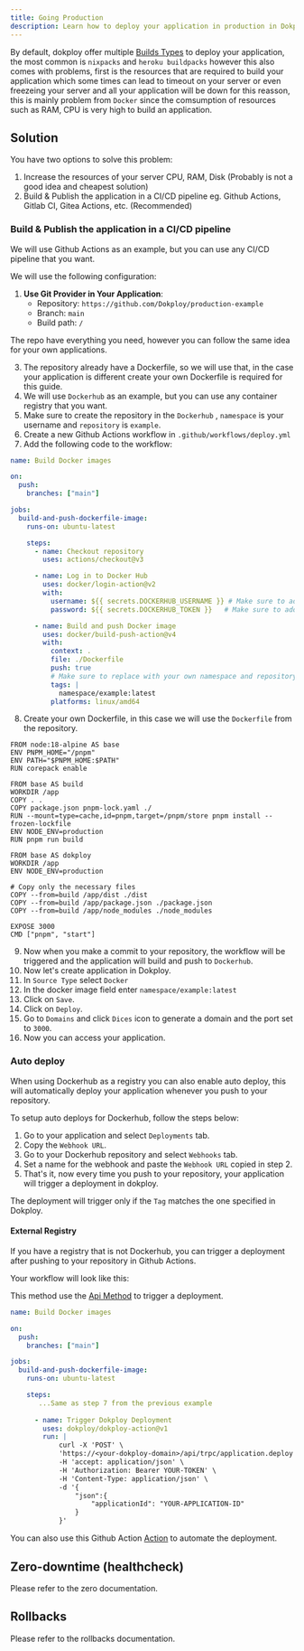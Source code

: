 ```yaml
---
title: Going Production
description: Learn how to deploy your application in production in Dokploy.
---
```



By default, dokploy offer multiple [Builds Types](/docs/core/applications/build-type) to deploy your application, the most common is `nixpacks` and `heroku buildpacks`
however this also comes with problems, first is the resources that are required to build your application which some times can lead to timeout on your server or even freezeing your server
and all your application will be down for this reasson, this is mainly problem from `Docker` since the comsumption of resources such as RAM, CPU is very high to build an application.



## Solution

You have two options to solve this problem:

1. Increase the resources of your server CPU, RAM, Disk (Probably is not a good idea and cheapest solution)
2. Build & Publish the application in a CI/CD pipeline eg. Github Actions, Gitlab CI, Gitea Actions, etc. (Recommended)


### Build & Publish the application in a CI/CD pipeline

We will use Github Actions as an example, but you can use any CI/CD pipeline that you want.

We will use the following configuration:

1. **Use Git Provider in Your Application**:
   - Repository: `https://github.com/Dokploy/production-example`
   - Branch: `main`
   - Build path: `/`

<Callout type="info">
The repo have everything you need, however you can follow the same idea for your own applications.

</Callout>


3. The repository already have a Dockerfile, so we will use that, in the case your application is different create your own Dockerfile is required for this guide.
4. We will use `Dockerhub` as an example, but you can use any container registry that you want.
5. Make sure to create the repository in the `Dockerhub` , `namespace` is your username and `repository` is `example`.
6. Create a new Github Actions workflow in `.github/workflows/deploy.yml`
7. Add the following code to the workflow:

```yaml
name: Build Docker images

on:
  push:
    branches: ["main"]

jobs:
  build-and-push-dockerfile-image:
    runs-on: ubuntu-latest

    steps:
      - name: Checkout repository
        uses: actions/checkout@v3

      - name: Log in to Docker Hub
        uses: docker/login-action@v2
        with:
          username: ${{ secrets.DOCKERHUB_USERNAME }} # Make sure to add the secrets in your repository in -> Settings -> Secrets (Actions) -> New repository secret
          password: ${{ secrets.DOCKERHUB_TOKEN }}   # Make sure to add the secrets in your repository in -> Settings -> Secrets (Actions) -> New repository secret

      - name: Build and push Docker image
        uses: docker/build-push-action@v4
        with:
          context: .
          file: ./Dockerfile
          push: true
          # Make sure to replace with your own namespace and repository
          tags: |
            namespace/example:latest 
          platforms: linux/amd64     
```
8. Create your own Dockerfile, in this case we will use the `Dockerfile` from the repository.

```properties
FROM node:18-alpine AS base
ENV PNPM_HOME="/pnpm"
ENV PATH="$PNPM_HOME:$PATH"
RUN corepack enable

FROM base AS build
WORKDIR /app
COPY . .
COPY package.json pnpm-lock.yaml ./
RUN --mount=type=cache,id=pnpm,target=/pnpm/store pnpm install --frozen-lockfile
ENV NODE_ENV=production
RUN pnpm run build

FROM base AS dokploy
WORKDIR /app
ENV NODE_ENV=production

# Copy only the necessary files
COPY --from=build /app/dist ./dist
COPY --from=build /app/package.json ./package.json
COPY --from=build /app/node_modules ./node_modules

EXPOSE 3000
CMD ["pnpm", "start"]
```

9. Now when you make a commit to your repository, the workflow will be triggered and the application will build and push to `Dockerhub`.
10. Now let's create application in Dokploy.
11. In `Source Type` select `Docker`
12. In the docker image field enter `namespace/example:latest`
13. Click on `Save`.
14. Click on `Deploy`.
15. Go to `Domains` and click `Dices` icon to generate a domain and the port set to `3000`.
16. Now you can access your application.

### Auto deploy

When using Dockerhub as a registry you can also enable auto deploy, this will automatically deploy your application whenever you push to your repository.

To setup auto deploys for Dockerhub, follow the steps below:

1. Go to your application and select `Deployments` tab.
2. Copy the `Webhook URL`.
3. Go to your Dockerhub repository and select `Webhooks` tab.
4. Set a name for the webhook and paste the `Webhook URL` copied in step 2.
5. That's it, now every time you push to your repository, your application will trigger a deployment in dokploy.

The deployment will trigger only if the `Tag` matches the one specified in Dokploy.


#### External Registry

If you have a registry that is not Dockerhub, you can trigger a deployment after pushing to your repository in Github Actions.

Your workflow will look like this:

This method use the [Api Method](/docs/core/auto-deploy#api-method) to trigger a deployment.

```yaml
name: Build Docker images

on:
  push:
    branches: ["main"]

jobs:
  build-and-push-dockerfile-image:
    runs-on: ubuntu-latest

    steps:
       ...Same as step 7 from the previous example
          
      - name: Trigger Dokploy Deployment
        uses: dokploy/dokploy-action@v1
        run: |
            curl -X 'POST' \
            'https://<your-dokploy-domain>/api/trpc/application.deploy' \
            -H 'accept: application/json' \
            -H 'Authorization: Bearer YOUR-TOKEN' \
            -H 'Content-Type: application/json' \
            -d '{
                "json":{
                    "applicationId": "YOUR-APPLICATION-ID"
                }
            }'
```

You can also use this Github Action [Action](https://github.com/marketplace/actions/dokploy-deployment) to automate the deployment.

## Zero-downtime (healthcheck)

Please refer to the <Link href="./zero-downtime">zero documentation</Link>.

## Rollbacks

Please refer to the <Link href="./rollbacks">rollbacks documentation</Link>.